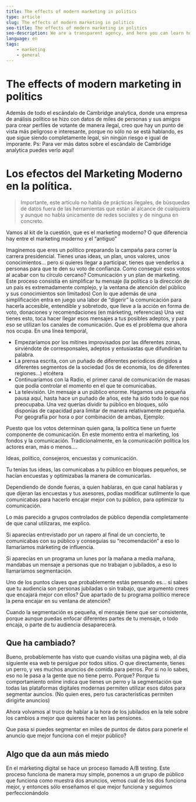 ```yaml
---
title: The effects of modern marketing in politics
type: article
slug: The effects of modern marketing in politics
seo-title: The effects of modern marketing in politics
seo-description: We are a transparent agency, and here you can learn how we get clients and show how convenient we are for them.
language: en
tags:
    - marketing
    - general
---
```


# The effects of modern marketing in politics

Además de todo el escándalo de Cambridge analytica, donde una empresa de análisis político se hizo con datos de miles de personas y sus amigos para crear perfiles de votante de manera ilegal, creo que hay un punto de vista más peligroso e interesante, porque no sólo no se está hablando, es que sigue siendo completamente legal, sin ningún riesgo e igual de imporante.
Ps: Para ver más datos sobre el escándalo de Cambridge analytica puedes verlo aquí!

# Los efectos del Marketing Moderno en la política.

> Importante, este artículo no habla de prácticas ilegales, de búsquedas de datos fuera de las herramientas que están al alcance de cualquiera y aunque no habla únicamente de redes sociales y de ninguna en concreto.

Vamos al kit de la cuestión, que es el marketing moderno? O que diferencia hay entre el marketing moderno y el “antiguo”

Imaginemos que eres un político preparando la campaña para correr la carrera presidencial. Tienes unas ideas, un plan, unos valores, unos conocimientos... pero si quieres llegar a participar, tienes que venderlos a personas para que te den su voto de confianza.
Como conseguir esos votos al acabar con tu círculo cercano? Comunicación y un plan de marketing.
Este proceso consistía en simplificar tu mensaje (la política o la dirección de un país es extremadamente complejo, y la ventana de atención del público y sus conocimientos son limitados) Con lo que además de una simplificación entra en juego una labor de “digerir” la comunicación para hacerla accesible, entendible y sobretodo, que lleve a la acción en forma de voto, donaciones y recomendaciones (en márketing, referencias)
Una vez tienes esto, toca hacer llegar esos mensajes a tus posibles adeptos, y para eso se utilizan los canales de comunicación. Que es el problema que ahora nos ocupa.
En una línea temporal,

-   Empezaríamos por los mítines improvisados por las diferentes zonas, sirviéndote de corresponsales, adeptos y entusiastas que difundirían tu palabra.
-   La prensa escrita, con un puñado de diferentes periodicos dirigidos a diferentes segmentos de la sociedad (los de economía, los de diferentes regiones...) etcétera
-   Continuaríamos con la Radio, el primer canal de comunicación de masas que podía controlar el momento en el que te comunicabas.
-   La televisión. Un mensaje a un público enorme.
    Hagamos una pequeña pausa aquí, hasta hace un puñado de años, este ha sido todo lo que nos preocupaba. Una vez querías dividir tu público en bloques, sólo disponías de capacidad para limitar de manera relativamente pequeña. Por geografía por hora o por combinación de ambas,
    Ejemplo:

Puesto que los votos determinan quien gana, la política tiene un fuerte componente de comunicación. En este momento entra el marketing, los fondos y la comunicación. Tradicionalmente, en la comunicación política los actores eran, más o menos....

Ideas, político, consejeros, encuestas y comunicación.

Tu tenías tus ideas, las comunicabas a tu público en bloques pequeños, se hacían encuestas y optimizabas la manera de comunicarlas.

Dependiendo de donde fueras, a quien hablaras, en que canal hablaras y que dijeran las encuestas y tus asesores, podías modificar sutilmente lo que comunicabas para hacerlo encajar mejor con tu público, para optimizar tu comunicación.

Lo más parecido a grupos controlados de público dependía completamente de que canal utilizaras, me explico.

Si aparecías entrevistado por un rapero al final de un concierto, te comunicabas con su público y conseguias su “recomendación” a eso lo llamaríamos márketing de influencia.

Si aparecías en un programa un lunes por la mañana a media mañana, mandabas un mensaje a personas que no trabajan o jubilados, a eso lo llamaríamos segmentación.

Uno de los puntos claves que probablemente estás pensando es... si sabes que tu audiencia son personas jubiladas o sin trabajo, que argumento crees que encajará mejor con ellos? Que apartado de tu programa político merece la pena encajar en su ventana de atención?

Cuando la segmentación es pequeña, el mensaje tiene que ser consistente, porque aunque puedas enfocar diferentes partes de tu mensaje, o todo encaja, o parte de tu audiencia desaparecerá.

## Que ha cambiado?

Bueno, probablemente has visto que cuando visitas una página web, al día siguiente esa web te persigue por todos sitios. O que directamente, tienes un perro, y ves muchos anuncios de comida para perros. Por si no lo sabes, eso no le pasa a la gente que no tiene perro. Porque? Porque tu comportamiento online indica que tienes un perro y la segmentación que todas las plataformas digitales modernas permiten utilizar esos datos para segmentar auncios. (No quien eres, pero tus características permiten dirigirte anuncios)

Ahora volvamos al truco de hablar a la hora de los jubilados en la tele sobre los cambios a mejor que quieres hacer en las pensiones.

Que pasa si puedes segmentar en miles de puntos de datos para ponerle el anuncio que mejor funciona con el mejor público?

## Algo que da aun más miedo

En el márketing digital se hace un proceso llamado A/B testing. Este proceso funciona de manera muy simple, ponemos a un grupo de público que funciona como muestra dos anuncios, vemos cual de los dos funciona mejor, y entonces sólo enseñamos el que mejor funciona y seguimos perfeccionándolo
